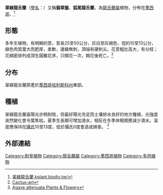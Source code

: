 {{Speciesbox
| name = 翠綠龍舌蘭
| status =
| status_system =
| image = Agave attenuata 001.JPG
| image_width = 240px
| genus = Agave
| species = attenuata
| authority = [[Salm-Dyck|Salm-Dyck]] 1834
}}

'''翠綠龍舌蘭'''（[[學名|學名]]：''{{lang|la|Agave attenuata}}''）又稱'''翡翠盤'''、'''狐尾龍舌蘭'''，為[[龍舌蘭屬|龍舌蘭屬]]植物，分佈在[[墨西哥|墨西哥]]。<ref>[http://kplant.biodiv.tw/%E7%BF%A0%E7%B6%A0%E9%BE%8D%E8%88%8C%E8%98%AD/%E7%BF%A0%E7%B6%A0%E9%BE%8D%E8%88%8C%E8%98%AD.htm 翠綠龍舌蘭 kplant.biodiv.tw/]</ref>

== 形態 ==
多年生植物，有明顯的莖，莖長25至50公分，灰白至灰褐色，徑約10至13公分，綠色肉質葉大而肥厚，柔軟，邊緣無刺，頂端有硬刺尖。花莖粗壯高大，有分枝；花稠密排列成頂生圓錐花序，只開花一次，開花後死亡。<ref>[http://www.cactus-art.biz/schede/AGAVE/Agave_attenuata/Agave_attenuata/Agave_attenuata.htm Cactus-art]</ref>

== 分布 ==
翠綠龍舌蘭原產於[[墨西哥|墨西哥]][[哈利斯科州|哈利斯科州]]東部。

==種植==
翠綠龍舌蘭喜陽光亦稍耐陰，但最好陽光充足而土壤排水良好的地方種植，光強度突然變化會令葉焦枯。夏季生長期可增加澆水，相反在冬季休眠期應減少澆水。溫度應保持在[[攝氏|攝氏]]10至13度，低於攝氏0度會造成損害。
<ref>[http://plantsrescue.com/agave-attenuata/ Agave attenuata Plants & Flowers ]</ref>

==外部連結==
<references />
{{Taxonbar|from=Q1254225}}

[[Category:耐旱植物|Category:耐旱植物]]
[[Category:龍舌蘭屬|Category:龍舌蘭屬]]
[[Category:墨西哥植物|Category:墨西哥植物]]
[[Category:多肉植物|Category:多肉植物]]
